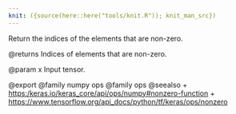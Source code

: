 ```yaml
---
knit: ({source(here::here("tools/knit.R")); knit_man_src})
---
```

Return the indices of the elements that are non-zero.

@returns
    Indices of elements that are non-zero.

@param x
Input tensor.

@export
@family numpy ops
@family ops
@seealso
+ <https:/keras.io/keras_core/api/ops/numpy#nonzero-function>
+ <https://www.tensorflow.org/api_docs/python/tf/keras/ops/nonzero>
